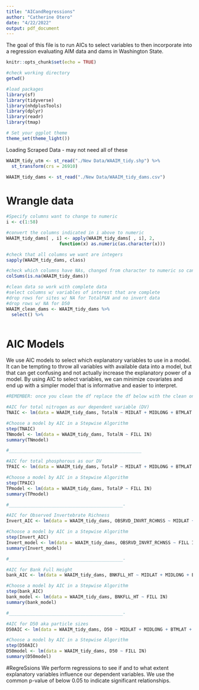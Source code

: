 ```yaml
---
title: "AICandRegressions"
author: "Catherine Otero"
date: "4/22/2022"
output: pdf_document
---
```


The goal of this file is to run AICs to select variables to then incorporate into a regression evaluating AIM data and dams in Washington State.


```r
knitr::opts_chunk$set(echo = TRUE)
```

```r
#check working directory
getwd()

#load packages
library(sf)
library(tidyverse)
library(nhdplusTools)
library(dplyr)
library(readr)
library(tmap)

# Set your ggplot theme
theme_set(theme_light())

```

Loading Scraped Data - may not need all of these
```r
WAAIM_tidy_utm <- st_read("./New Data/WAAIM_tidy.shp") %>% 
  st_transform(crs = 26910)

WAAIM_tidy_dams <- st_read("./New Data/WAAIM_tidy_dams.csv")

```

# Wrangle data
```r
#Specify columns want to change to numeric
i <- c(1:58)  

#convert the columns indicated in i above to numeric
WAAIM_tidy_dams[ , i] <- apply(WAAIM_tidy_dams[ , i], 2,            
                    function(x) as.numeric(as.character(x)))

#check that all columns we want are integers
sapply(WAAIM_tidy_dams, class)

#check which columns have NAs, changed from character to numeric so can run function
colSums(is.na(WAAIM_tidy_dams))

#clean data so work with complete data
#select columns w/ variables of interest that are complete
#drop rows for sites w/ NA for TotalP&N and no invert data
#drop rows w/ NA for D50
WAAIM_clean_dams <- WAAIM_tidy_dams %>% 
  select() %>% 
  

```

# AIC Models
We use AIC models to select which explanatory variables to use in a model. It can be tempting to throw all variables with available data into a model, but that can get confusing and not actually increase the explanatory power of a model. By using AIC to select variables, we can minimize covariates and end up with a simpler model that is informative and easier to interpret.
```r

#REMEMBER: once you clean the df replace the df below with the clean one

#AIC for total nitrogen as our dependent variable (DV)
TNAIC <- lm(data = WAAIM_tidy_dams, TotalN ~ MIDLAT + MIDLONG + BTMLAT + BTMLONG + TRLAT + TRLONG + ReachLength + StreamOrder + VEG_CMPLXTY + RPRN_VEG_CNPY_CVR + RPRN_VEG_UNDRSTRY_CVR + RPRN_VEG_GC + NON_NTVE_WDY + NTVE_WDY + NON_NTVE_HRB + NTVE_HRB + SDGE_RSH + TotalP + SpC + pH + INSTNT_TEMP + LWD_FREQ + LWDVolume + BNK_STBLTY + BNKFLL_HT + INCSN_HT + CHN_INCSN + BNKFLL_WT + WTTD_WT + Number_of_dams_upstream + OBSRVD_INVRT_RCHNSS + MACROINVRTBRTE_CNT + D50)

#Choose a model by AIC in a Stepwise Algorithm
step(TNAIC)
TNmodel <- lm(data = WAAIM_tidy_dams, TotalN ~ FILL IN)
summary(TNmodel)

#__________________________________________________

#AIC for total phosphorous as our DV
TPAIC <- lm(data = WAAIM_tidy_dams, TotalP ~ MIDLAT + MIDLONG + BTMLAT + BTMLONG + TRLAT + TRLONG + ReachLength + StreamOrder + VEG_CMPLXTY + RPRN_VEG_CNPY_CVR + RPRN_VEG_UNDRSTRY_CVR + RPRN_VEG_GC + NON_NTVE_WDY + NTVE_WDY + NON_NTVE_HRB + NTVE_HRB + SDGE_RSH + TotalN + SpC + pH + INSTNT_TEMP + LWD_FREQ + LWDVolume + BNK_STBLTY + BNKFLL_HT + INCSN_HT + CHN_INCSN + BNKFLL_WT + WTTD_WT + Number_of_dams_upstream + OBSRVD_INVRT_RCHNSS + MACROINVRTBRTE_CNT + D50)

#Choose a model by AIC in a Stepwise Algorithm
step(TPAIC)
TPmodel <- lm(data = WAAIM_tidy_dams, TotalP ~ FILL IN)
summary(TPmodel)

#___________________________________________-

#AIC for Observed Invertebrate Richness
Invert_AIC <- lm(data = WAAIM_tidy_dams, OBSRVD_INVRT_RCHNSS ~ MIDLAT + MIDLONG + BTMLAT + BTMLONG + TRLAT + TRLONG + ReachLength + StreamOrder + VEG_CMPLXTY + RPRN_VEG_CNPY_CVR + RPRN_VEG_UNDRSTRY_CVR + RPRN_VEG_GC + NON_NTVE_WDY + NTVE_WDY + NON_NTVE_HRB + NTVE_HRB + SDGE_RSH + TotalP + SpC + pH + INSTNT_TEMP + LWD_FREQ + LWDVolume + BNK_STBLTY + BNKFLL_HT + INCSN_HT + CHN_INCSN + BNKFLL_WT + WTTD_WT + Number_of_dams_upstream + TotalN + MACROINVRTBRTE_CNT + D50)

#Choose a model by AIC in a Stepwise Algorithm
step(Invert_AIC)
Invert_model <- lm(data = WAAIM_tidy_dams, OBSRVD_INVRT_RCHNSS ~ FILL IN)
summary(Invert_model)

#___________________________________________-

#AIC for Bank Full Height
bank_AIC <- lm(data = WAAIM_tidy_dams, BNKFLL_HT ~ MIDLAT + MIDLONG + BTMLAT + BTMLONG + TRLAT + TRLONG + ReachLength + StreamOrder + VEG_CMPLXTY + RPRN_VEG_CNPY_CVR + RPRN_VEG_UNDRSTRY_CVR + RPRN_VEG_GC + NON_NTVE_WDY + NTVE_WDY + NON_NTVE_HRB + NTVE_HRB + SDGE_RSH + TotalP + SpC + pH + INSTNT_TEMP + LWD_FREQ + LWDVolume + BNK_STBLTY + TotalN + INCSN_HT + CHN_INCSN + BNKFLL_WT + WTTD_WT + Number_of_dams_upstream + OBSRVD_INVRT_RCHNSS + MACROINVRTBRTE_CNT + D50)

#Choose a model by AIC in a Stepwise Algorithm
step(bank_AIC)
bank_model <- lm(data = WAAIM_tidy_dams, BNKFLL_HT ~ FILL IN)
summary(bank_model)

#___________________________________________-

#AIC for D50 aka particle sizes
D50AIC <- lm(data = WAAIM_tidy_dams, D50 ~ MIDLAT + MIDLONG + BTMLAT + BTMLONG + TRLAT + TRLONG + ReachLength + StreamOrder + VEG_CMPLXTY + RPRN_VEG_CNPY_CVR + RPRN_VEG_UNDRSTRY_CVR + RPRN_VEG_GC + NON_NTVE_WDY + NTVE_WDY + NON_NTVE_HRB + NTVE_HRB + SDGE_RSH + TotalP + SpC + pH + INSTNT_TEMP + LWD_FREQ + LWDVolume + BNK_STBLTY + BNKFLL_HT + INCSN_HT + CHN_INCSN + BNKFLL_WT + WTTD_WT + Number_of_dams_upstream + OBSRVD_INVRT_RCHNSS + MACROINVRTBRTE_CNT + TotalN)

#Choose a model by AIC in a Stepwise Algorithm
step(D50AIC)
D50model <- lm(data = WAAIM_tidy_dams, D50 ~ FILL IN)
summary(D50model)

```

#RegreSsions
We perform regressions to see if and to what extent explanatory variables influence our dependent variables. We use the common p-value of below 0.05 to indicate significant relationships.
```r

```


